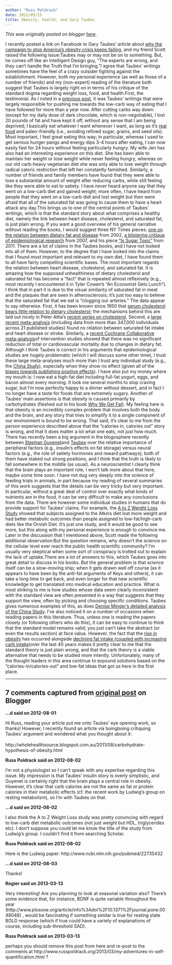 ```yaml
---
author: "Russ Poldrack"
date: 2012/05/15
title: Obesity, health, and Gary Taubes
---
```


*This was originally posted on blogger [here](https://russpoldrack.blogspot.com/2012/05/obesity-health-and-gary-taubes.html)*.

I recently posted a link on Facebook to Gary Taubes' article about [why the campaign to stop America's obesity crisis keeps failing](http://www.thedailybeast.com/newsweek/2012/05/06/why-the-campaign-to-stop-america-s-obesity-crisis-keeps-failing.html), and my friend Scott raised the following issue:Taubes may or may not be on to something. But, he comes off like an Intelligent Design guy, "The experts are wrong, and they can't handle the Truth that I'm bringing."I agree that Taubes' writings sometimes have the feel of a crazy outsider fighting against the establishment.  However, both my personal experience (as well as those of a number of friends) and my (non-expert) reading of the literature both suggest that Taubes is largely right on in terms of his critique of the standard dogma regarding weight loss, food, and health.First, the testimonial.  As I noted in a [previous post](http://www.russpoldrack.org/2011/04/why-i-cut-carbs.html), it was Taubes' writings that were largely responsible for pushing me towards the low-carb way of eating that I have followed for more than a year now.  After cutting carbs way down (except for my daily dose of dark chocolate, which is non-negotiable), I lost 20 pounds of fat and have kept it off, without any sense that I am being deprived; I basically eat whatever I want whenever I want, as long as it's [real food](http://michaelpollan.com/books/in-defense-of-food/) and paleo-friendly (i.e., avoiding refined sugar, grains, and seed oils).  Most important, I feel great eating this way; in particular, whereas I used to get serious hunger pangs and energy dips 3-4 hours after eating, I can now easily fast for 24 hours without feeling particularly hungry.  My wife Jen has also had an interesting experience on this diet.  She has been able to maintain her weight or lose weight while never feeling hungry, whereas on our old carb-heavy vegetarian diet she was only able to lose weight through radical caloric restriction that left her constantly famished.  Similarly, a number of friends and family members have found that they were able to lose a substantial amount of weight after reducing carbs, while still feeling like they were able to eat to satiety.  I have *never* heard anyone say that they went on a low-carb diet and gained weight; more often, I have heard from people that they went on a low-carb diet and lost weight but then were afraid that all of the saturated fat was going to cause them to have a heart attack any day.This brings us to one of the central points of Taubes' writings, which is that the standard story about what comprises a healthy diet, namely the link between heart disease, cholesterol, and saturated fat, is just plain wrong.  If you want a good overview of his general narrative without reading the books, I would suggest three NY Times pieces: [one on the relation between dietary fat and disease](http://www.nytimes.com/2002/07/07/magazine/what-if-it-s-all-been-a-big-fat-lie.html?pagewanted=all&src=pm) from 2002, [a blistering critique of epidemiological research](http://www.nytimes.com/2007/09/16/magazine/16epidemiology-t.html?_r=1&pagewanted=all) from 2007, and his piece ["Is Sugar Toxic"](http://www.nytimes.com/2011/04/17/magazine/mag-17Sugar-t.html?_r=2&ref=magazine&pagewanted=all) from 2011. There are a lot of claims in the Taubes books, and I have not looked into all of them.  However, to the degree that I have looked into the claims that I found most important and relevant to my own diet, I have found them to all have fairly compelling scientific bases. The most important regards the relation between heart disease, cholesterol, and saturated fat.  It is amazing how the supposed unhealthiness of dietary cholesterol and saturated fat has become a "fact" that is repeated almost reflexively (e.g., most recently I encountered it in Tyler Cowen's "An Economist Gets Lunch").  I think that in part it is due to the visual similarity of saturated fat in meat and the plaques that are seen in atherosclerosis; it's just too easy to believe that the saturated fat that we eat is "clogging our arteries."  The data appear to say otherwise.  First, it has been known since 1950 that [serum cholesterol bears little relation to dietary cholesterol](http://circ.ahajournals.org/content/2/5/696.full.pdf); the mechanisms behind this are laid out nicely in Peter Attia's [recent series on cholesterol](http://waroninsulin.com/category/cholesterol-2).  Second, a [large recent meta-analysis](http://www.ajcn.org/content/91/3/535.long) (including data from more than 347,000 individuals across 21 published studies) found no relation between saturated fat intake and heart disease or stroke.  Similarly, a [recent Cochrane Collaborative meta-analysis ](http://www.ncbi.nlm.nih.gov/pubmed/21735388.1)of intervention studies showed that there was no significant reduction of total or cardiovascular mortality due to changes in dietary fat.  Although I think Taubes is correct in his arguments that epidemiological studies are hugely problematic (which I will discuss some other time), I trust these large meta-analyses much more than I trust any individual study (e.g., the [China Study](http://rawfoodsos.com/2010/08/03/the-china-study-a-formal-analysis-and-response/)), especially when they show no effect (given all of the [biases towards publishing positive effects](http://www.cochrane-net.org/openlearning/html/mod15-2.htm)).  I have also put my money where my mouth is: I now eat a high-fat diet including full-fat yogurt, eggs, and bacon almost every morning. It look me several months to stop craving sugar, but I'm now perfectly happy to a dinner without dessert, and in fact I no longer have a taste for foods that are extremely sugary. Another of Taubes' main assertions is that obesity is caused primarily by carbohydrates (fleshed out in his book [Why We Get Fat](http://www.amazon.com/Why-We-Get-Fat-About/dp/0307272702)).  My feeling here is that obesity is an incredibly complex problem that involves both the body and the brain, and any story that tries to simplify it to a single component of our environment is bound to be wrong.  That said, it's clear to me from the person experience described above that the "calories in, calories out" story is wrong, and that it does matter a lot what one eats, not just how much.  There has recently been a big argument in the blogosphere recently between [Stephan Guyenet ](http://wholehealthsource.blogspot.com/2011/08/carbohydrate-hypothesis-of-obesity.html)and [Taubes](http://garytaubes.com/?s=guyenet) over the relative importance of peripheral factors (e.g., insulin's effects on fat storage) versus neural factors (e.g., the role of satiety hormones and reward pathways); both of them have staked out strong positions, and I think that the truth is likely to fall somewhere in the middle (as usual).  As a neuroscientist I clearly think that the brain plays an important role; I won't talk more about that here, maybe some time soon.  I have not dug very deeply into the science of feeding trials in animals, in part because my reading of several summaries of this work suggests that the details can be very tricky but very important. In particular, without a great deal of control over exactly what kinds of nutrients are in the food, it can be very difficult to make any conclusions from the data. There are however some individual studies in humans that do provide support for Taubes' claims.  For example, the [A to Z Weight Loss Study](http://jama.jamanetwork.com/article.aspx?volume=297&issue=9&page=969) showed that subjects assigned to the Atkins diet lost more weight and had better metabolic outcomes than people assigned to low-fat/high-carb diets like the Ornish Diet.   It's just one study, and it would be good to see more, but this along with my personal experience is enough to convince me. Later in the discussion that I mentioned above, Scott made the following additional observation:But the question remains, why doesn't the science on the cellular level ever reach the public health scientific community? I'm usually very skeptical when some sort of conspiracy is trotted out to explain the lack of uptake.There are a lot of answers to this, which Taubes goes into great detail to discuss in his books.  But the general problem is that science itself can be a slow-moving ship; when it gets drawn well off course (as it appears to have been by the anti-fat arguments of Keys and others), it can take a long time to get back, and even longer for that new scientific knowledge to get translated into medical education and practice.  What is most striking to me is how studies whose data seem clearly inconsistent with the standard view are often presented in a way that suggests that they support the view, often by picking and choosing specific conditions.  Taubes gives numerous examples of this, as does [Denise Minger's detailed analysis of the China Study](http://rawfoodsos.com/2010/08/03/the-china-study-a-formal-analysis-and-response/).  I've also noticed it on a number of occasions when reading papers in this literature.  Thus, unless one is reading the papers closely (or following others who do this), it can be easy to continue to think that the standard model remains valid; you just can't take the abstract (or even the results section) at face value.  However, the fact that the [rise in obesity](http://jama.jamanetwork.com/article.aspx?volume=303&issue=3&page=235) has occurred alongside [declining fat intake (coupled with increasing carb intake) ](http://www.cdc.gov/mmwr/preview/mmwrhtml/mm5304a3.htm)over the last 40 years makes it pretty clear to me that the standard theory is just plain wrong, and that the carb theory is a viable alternative that needs to be studied more intently.  Unfortunately, many of the thought leaders in this area continue to expound solutions based on the "calories-in/calories-out" and low-fat ideas that got us here in the first place.

---

## 7 comments captured from [original post](https://russpoldrack.blogspot.com/2012/05/obesity-health-and-gary-taubes.html) on Blogger

**...d said on 2012-08-01**

Hi Russ, reading your article put me onto Taubes' eye opening work, so thanks! However, I recently found an article via boingboing critiquing Taubes' argument and wondered what you thought about it:<br /><br />http://wholehealthsource.blogspot.com.au/2011/08/carbohydrate-hypothesis-of-obesity.html

**Russ Poldrack said on 2012-08-02**

I'm not a physiologist so I can't speak with any expertise regarding this issue.  My impression is that Taubes' insulin story is overly simplistic, and Guyenet is certainly right that the brain plays a central role in obesity.  However, it's clear that carb calories are not the same as fat or protein calories in their metabolic effects (cf. the recent work by Ludwig's group on resting metabolism), so I'm with Taubes on that.

**...d said on 2012-08-02**

I also think the A to Z Weight Loss study was pretty convincing with regard to low-carb diet metabolic outcomes (not just weight but HDL, triglycerides etc). I don't suppose you could let me know the title of the study from Ludwig's group. I couldn't find it from searching Scholar.

**Russ Poldrack said on 2012-08-02**

Here is the Ludwig paper: http://www.ncbi.nlm.nih.gov/pubmed/22735432

**...d said on 2012-08-03**

Thanks!

**Rogier said on 2013-03-13**

Very interesting! Are you planning to look at seasonal variation also? There's some evidence that, for instance, BDNF is quite variable throughout the year (http://www.plosone.org/article/info%3Adoi%2F10.1371%2Fjournal.pone.0048046) , would be fascinating if something similar is true for resting state BOLD response (which if true could have a variety of explanations of course, including sub-threshold SAD).

**Russ Poldrack said on 2013-03-13**

perhaps you should remove this post from here and re-post to the comments at http://www.russpoldrack.org/2013/03/my-adventures-in-self-quantification.html ?

